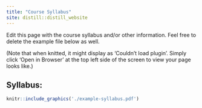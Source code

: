 ```yaml
---
title: "Course Syllabus"
site: distill::distill_website
---
```


Edit this page with the course syllabus and/or other information. Feel free to delete the example file below as well.

(Note that when knitted, it might display as 'Couldn't load plugin'. Simply click 'Open in Browser' at the top left side of the screen to view your page looks like.)

## Syllabus:

```r
knitr::include_graphics('./example-syllabus.pdf')
```
